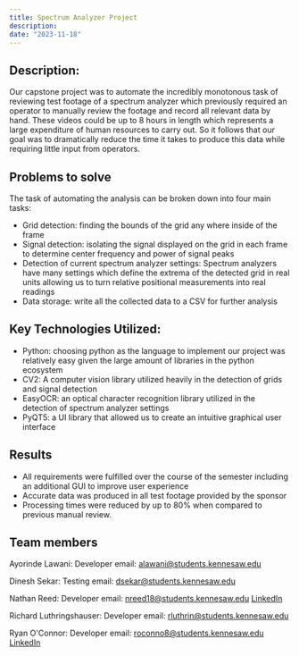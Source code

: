 ```yaml
---
title: Spectrum Analyzer Project
description:
date: "2023-11-18"
---
```


## Description:

Our capstone project was to automate the incredibly monotonous task of reviewing test footage of a spectrum analyzer which previously required an operator to manually review the footage and record all relevant data by hand. These videos could be up to 8 hours in length which represents a large expenditure of human resources to carry out. So it follows that our goal was to dramatically reduce the time it takes to produce this data while requiring little input from operators.

## Problems to solve

The task of automating the analysis can be broken down into four main tasks:

- Grid detection: finding the bounds of the grid any where inside of the frame
- Signal detection: isolating the signal displayed on the grid in each frame to determine center frequency and power of signal peaks
- Detection of current spectrum analyzer settings: Spectrum analyzers have many settings which define the extrema of the detected grid in real units allowing us to turn relative positional measurements into real readings
- Data storage: write all the collected data to a CSV for further analysis

## Key Technologies Utilized:

- Python: choosing python as the language to implement our project was relatively easy given the large amount of libraries in the python ecosystem
- CV2: A computer vision library utilized heavily in the detection of grids and signal detection
- EasyOCR: an optical character recognition library utilized in the detection of spectrum analyzer settings
- PyQT5: a UI library that allowed us to create an intuitive graphical user interface

## Results

- All requirements were fulfilled over the course of the semester including an additional GUI to improve user experience
- Accurate data was produced in all test footage provided by the sponsor
- Processing times were reduced by up to 80% when compared to previous manual review.

## Team members

Ayorinde Lawani: Developer
email: alawani@students.kennesaw.edu

Dinesh Sekar: Testing
email: dsekar@students.kennesaw.edu

Nathan Reed: Developer
email: nreed18@students.kennesaw.edu
[LinkedIn](https://www.linkedin.com/in/nathan-reed-31a199223/)

Richard Luthringshauser: Developer
email: rluthrin@students.kennesaw.edu

Ryan O'Connor: Developer
email: roconno8@students.kennesaw.edu
[LinkedIn](https://www.linkedin.com/in/ryan-o-connor-485265180/)
